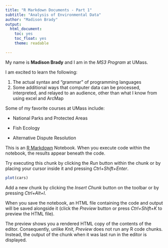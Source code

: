 ```yaml
---
title: "R Markdown Documents - Part 1"
subtitle: "Analysis of Environmental Data"
author: "Madison Brady"
output:
  html_document:
    toc: yes
    toc_float: yes
    theme: readable

---
```

My name is **Madison Brady** and I am in the *MS3 Program* at UMass.

I am excited to learn the following:

1. The actual syntax and "grammar" of programming languages
2. Some additional ways that computer data can be processed, interpreted,
and relayed to an audience, other than what I know from using excel and 
ArcMap

Some of my favorite courses at UMass include:

+ National Parks and Protected Areas

+ Fish Ecology

+ Alternative Dispute Resolution

This is an [R Markdown](http://rmarkdown.rstudio.com) Notebook. When you execute code within the notebook, the results appear beneath the code. 

Try executing this chunk by clicking the *Run* button within the chunk or by placing your cursor inside it and pressing *Ctrl+Shift+Enter*. 

```r
plot(cars)
```

Add a new chunk by clicking the *Insert Chunk* button on the toolbar or by pressing *Ctrl+Alt+I*.

When you save the notebook, an HTML file containing the code and output will be saved alongside it (click the *Preview* button or press *Ctrl+Shift+K* to preview the HTML file).

The preview shows you a rendered HTML copy of the contents of the editor. Consequently, unlike *Knit*, *Preview* does not run any R code chunks. Instead, the output of the chunk when it was last run in the editor is displayed.
